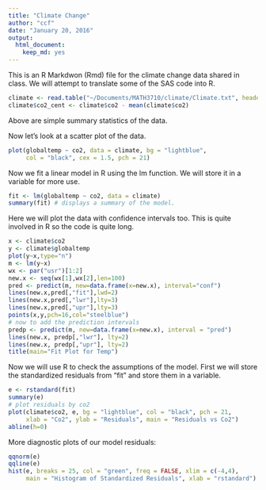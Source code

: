 ```yaml
---
title: "Climate Change"
author: "ccf"
date: "January 20, 2016"
output: 
  html_document: 
    keep_md: yes
---
```


This is an R Markdwon (Rmd) file for the climate change data shared in class.  We will attempt to translate some of the SAS code into R.

```r
climate <- read.table("~/Documents/MATH3710/climate/Climate.txt", header = TRUE)
climate$co2_cent <- climate$co2 - mean(climate$co2)
```


Above are simple summary statistics of the data.

Now let's look at a scatter plot of the data.

```r
plot(globaltemp ~ co2, data = climate, bg = "lightblue", 
     col = "black", cex = 1.5, pch = 21)
```


Now we fit a linear model in R using the lm function. We will store it in a variable for more use.

```r
fit <- lm(globaltemp ~ co2, data = climate)
summary(fit) # displays a summary of the model.
```

Here we will plot the data with confidence intervals too.  This is quite involved in R so the code is quite long.

```r
x <- climate$co2
y <- climate$globaltemp
plot(y~x,type="n")
m <- lm(y~x)
wx <- par("usr")[1:2]
new.x <- seq(wx[1],wx[2],len=100)
pred <- predict(m, new=data.frame(x=new.x), interval="conf")
lines(new.x,pred[,"fit"],lwd=2)
lines(new.x,pred[,"lwr"],lty=3)
lines(new.x,pred[,"upr"],lty=3)
points(x,y,pch=16,col="steelblue")
# now to add the prediction intervals
predp <- predict(m, new=data.frame(x=new.x), interval = "pred")
lines(new.x, predp[,"lwr"], lty=2)
lines(new.x, predp[,"upr"], lty=2)
title(main="Fit Plot for Temp")
```


Now we will use R to check the assumptions of the model. First we will store the standardized residuals from "fit" and store them in a variable.

```r
e <- rstandard(fit)
summary(e)
# plot residuals by co2
plot(climate$co2, e, bg = "lightblue", col = "black", pch = 21,
     xlab = "Co2", ylab = "Residuals", main = "Residuals vs Co2")
abline(h=0)
```

More diagnostic plots of our model residuals:
```r
qqnorm(e)
qqline(e)
hist(e, breaks = 25, col = "green", freq = FALSE, xlim = c(-4,4), 
     main = "Histogram of Standardized Residuals", xlab = "rstandard")
```
